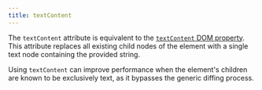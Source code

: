 ```yaml
---
title: textContent
---
```


The `textContent` attribute is equivalent to the [`textContent` DOM property](https://developer.mozilla.org/en-US/docs/Web/API/Node/textContent).
This attribute replaces all existing child nodes of the element with a single text node containing the provided string.

Using `textContent` can improve performance when the element's children are known to be exclusively text, as it bypasses the generic diffing process.
